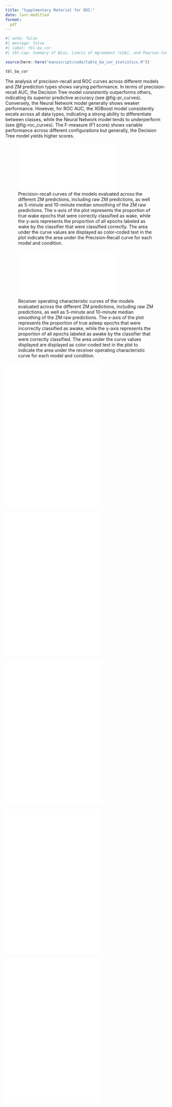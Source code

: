 ```yaml
---
title: "Supplmentary Material for DOI:"
date: last-modified
format:
  pdf
---
```


```r
#| echo: false
#| message: false
#| label: tbl-ba_cor
#| tbl-cap: Summary of Bias, Limits of Agreement (LOA), and Pearson Correlation for various Sleep Parameter Predictions (SPT, TST, SE, LPS, WASO) using different Machine Learning Models (Decision Tree, Logistic Regression, Feed-Forward Neural Net, XGBoost) with Raw ZM Predictions, 5-Min and 10-Min Median as predictors. Each value is provided with its 95% Confidence Interval (CI).

source(here::here("manuscript/code/table_ba_cor_statistics.R"))

tbl_ba_cor
```

The analysis of precision-recall and ROC curves across different models
and ZM prediction types shows varying performance. In terms of
precision-recall AUC, the Decision Tree model consistently outperforms
others, indicating its superior predictive accuracy (see
@fig-pr_curves). Conversely, the Neural Network model generally shows
weaker performance. However, for ROC AUC, the XGBoost model consistently
excels across all data types, indicating a strong ability to
differentiate between classes, while the Neural Network model tends to
underperform (see @fig-roc_curves). The F-measure (F1 score) shows
variable performance across different configurations but generally, the
Decision Tree model yields higher scores. 

![Precision-recall curves of the models evaluated across the different ZM predictions, including raw ZM predictions, as well as 5-minute and 10-minute median smoothing of the ZM raw predictions. The x-axis of the plot represents the proportion of true wake epochs that were correctly classified as wake, while the y-axis represents the proportion of all epochs labeled as wake by the classifier that were classified correctly. The area under the curve values are displayed as color-coded text in the plot indicate the area under the Precision-Recall curve for each model and condition.](../visuals/plot_sleep_pr.pdf){#fig-pr_curves}

![Receiver operating characteristic curves of the models evaluated across the different ZM predictions, including raw ZM predictions, as well as 5-minute and 10-minute median smoothing of the ZM raw predictions. The x-axis of the plot represents the proportion of true asleep epochs that were incorrectly classified as awake, while the y-axis represents the proportion of all epochs labeled as awake by the classifier that were correctly classified. The area under the curve values displayed are displayed as color-coded text in the plot to indicate the area under the receiver operating characteristic curve for each model and condition.](../visuals/plot_sleep_roc.pdf){#fig-roc_curves}

![Decision tree, raw](../visuals/raw_decision_tree_ba_cor.pdf){#tbl-raw_dc}
![Decision tree, median_5](../visuals/median_5_decision_tree_ba_cor.pdf){#tbl-m5_dc}
![Decision tree, median_10](../visuals/median_10_decision_tree_ba_cor.pdf){#tbl-m10_dc}

![Logistic regression, raw](../visuals/raw_logistic_regression_ba_cor.pdf)
![Logistic regression, median_5](../visuals/median_5_logistic_regression_ba_cor.pdf)
![Logistic regression, median_10](../visuals/median_10_logistic_regression_ba_cor.pdf)

![Neural_network, raw](../visuals/raw_neural_network_ba_cor.pdf)
![Neural_network, median_5](../visuals/median_5_neural_network_ba_cor.pdf)
![Neural_network, median_10](../visuals/median_10_neural_network_ba_cor.pdf)

![XGBoost, raw](../visuals/raw_xgboost_ba_cor.pdf)
![XGBoost, median_5](../visuals/median_5_xgboost_ba_cor.pdf)
![XGBoost, median_10](../visuals/median_10_xgboost_ba_cor.pdf)

![biLSTM, raw](../visuals/raw_biLSTM_ba_cor.pdf)
![biLSTM, median_5](../visuals/median_5_biLSTM_ba_cor.pdf)
![biLSTM, median_10](../visuals/median_10_biLSTM_ba_cor.pdf)